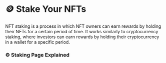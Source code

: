 # 🪙 Stake Your NFTs

NFT staking is a process in which NFT owners can earn rewards by holding their NFTs for a certain period of time. 
It works similarly to cryptocurrency staking, where investors can earn rewards by holding their cryptocurrency in a wallet for a specific period.

### ⚙️ Staking Page Explained 